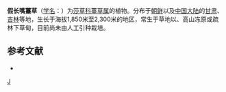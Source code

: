 {{Speciesbox 
| genus = Carex
| species = pseudo-longerostrata
| authority = Y. L. Chang et [[杨雅玲|Y. L. Yang]]
}}
'''假长嘴薹草'''（[[学名|学名]]：{{lang|la|''Carex pseudo-longerostrata''}}）为[[莎草科|莎草科]][[薹草属|薹草属]]的植物。分布于[[朝鲜|朝鲜]]以及[[中国大陆|中国大陆]]的[[甘肃|甘肃]]、[[吉林|吉林]]等地，生长于海拔1,850米至2,300米的地区，常生于草地以、高山冻原或疏林下草甸，目前尚未由人工引种栽培。

== 参考文献 ==
<div class="references-small">
* {{cite web| url =http://www.bioinfo.cn/db05/KmzwSpecies.php?action=view&id=6790| title =假长嘴薹草| work =《中国高等植物数据库全库》| publisher =中国科学院微生物研究所| author =昆明植物研究所| accessdate =2009-02-24| deadurl =yes| archiveurl =https://web.archive.org/web/20160305013537/http://www.bioinfo.cn/db05/KmzwSpecies.php?action=view&id=6790| archivedate =2016-03-05}}
</div>
{{Taxonbar}}

[[Category:薹草属|J]]